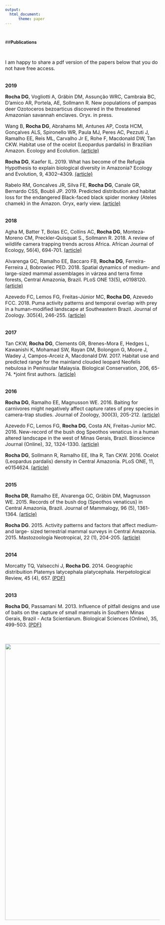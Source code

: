 ```yaml
---
output:
  html_document:
      theme: paper
---
```

<br>

##**Publications**

<br>

<font size="3">

I am happy to share a pdf version of the papers below that you do not have free access.
<br>
<br>

**2019**

**Rocha DG**, Vogliotti A, Gräbin DM, Assunção WRC, Cambraia BC, D’amico AR, Portela, AE, Sollmann R. New populations of pampas deer Ozotoceros bezoarticus discovered in the threatened Amazonian savannah enclaves. Oryx. in press.

Wang B, **Rocha DG**, Abrahams MI, Antunes AP, Costa HCM, Gonçalves ALS, Spironello WR, Paula MJ, Peres AC, Pezzuti J, Ramalho EE, Reis ML, Carvalho Jr E, Rohe F, Macdonald DW, Tan CKW. Habitat use of the ocelot (Leopardus pardalis) in Brazilian Amazon. Ecology and Ecolution. [(article)](https://onlinelibrary.wiley.com/doi/full/10.1002/ece3.5005)  

**Rocha DG**, Kaefer IL. 2019. What has become of the Refugia Hypothesis to explain biological diversity in Amazonia? Ecology and Evolution, 9, 4302–4309. [(article)](https://onlinelibrary.wiley.com/doi/full/10.1002/ece3.5051)  

Rabelo RM, Goncalves JR, Silva FE, **Rocha DG**, Canale GR, Bernardo CSS, Boubli JP. 2019. Predicted distribution and habitat loss for the endangered Black-faced black spider monkey (Ateles chamek) in the Amazon. Oryx, early view. [(article)](https://www.cambridge.org/core/journals/oryx/article/predicted-distribution-and-habitat-loss-for-the-endangered-blackfaced-black-spider-monkey-ateles-chamek-in-the-amazon/92CEC320AC2D822602B47061348E1E2C)

<br>
 **2018**

Agha M, Batter T, Bolas EC, Collins AC, **Rocha DG**, Monteza‐Moreno CM, Preckler‐Quisquat S., Sollmann R. 2018. A review of wildlife camera trapping trends across Africa. African Journal of Ecology, 56(4), 694-701. [(article)](https://onlinelibrary.wiley.com/doi/full/10.1111/aje.12565)

Alvarenga GC, Ramalho EE, Baccaro FB, **Rocha DG**, Ferreira-Ferreira J, Bobrowiec PED. 2018. Spatial dynamics of medium- and large-sized mammal assemblages in várzea and terra firme forests, Central Amazonia, Brazil. PLoS ONE 13(5), e0198120. [(article)](https://journals.plos.org/plosone/article?id=10.1371/journal.pone.0198120)

Azevedo FC, Lemos FG, Freitas-Júnior MC, **Rocha DG**, Azevedo FCC. 2018. Puma activity patterns and temporal overlap with prey in a human-modified landscape at Southeastern Brazil. Journal of Zoology. 305(4), 246-255. [(article)](https://zslpublications.onlinelibrary.wiley.com/doi/full/10.1111/jzo.12558)

<br>
 **2017**

Tan CKW, **Rocha DG**, Clements GR, Brenes-Mora E, Hedges L, Kawanishi K, Mohamad SW, Rayan DM, Bolongon G, Moore J, Wadey J, Campos-Arceiz A, Macdonald DW. 2017. Habitat use and predicted range for the mainland clouded leopard Neofelis nebulosa in Peninsular Malaysia. Biological Conservation, 206, 65-74. *joint first authors. [(article)](https://www.sciencedirect.com/science/article/pii/S0006320716305134)

<br>
<left> **2016**

**Rocha DG**, Ramalho EE, Magnusson WE. 2016. Baiting for carnivores might negatively affect capture rates of prey species in camera-trap studies. Journal of Zoology, 300(3), 205-212. [(article)](https://zslpublications.onlinelibrary.wiley.com/doi/full/10.1111/jzo.12372)

Azevedo FC, Lemos FG, **Rocha DG**, Costa AN, Freitas-Junior MC. 2016. New-record of the bush dog Speothos venaticus in a human altered landscape in the west of Minas Gerais, Brazil. Bioscience Journal (Online), 32, 1324-1330. [(article)](http://www.seer.ufu.br/index.php/biosciencejournal/article/view/33302)

**Rocha DG**, Sollmann R, Ramalho EE, Ilha R, Tan CKW. 2016. Ocelot (Leopardus pardalis) density in Central Amazonia. PLoS ONE, 11, e0154624. [(article)](https://journals.plos.org/plosone/article?id=10.1371/journal.pone.0154624)

<br>
<left> **2015**

**Rocha DR**, Ramalho EE, Alvarenga GC, Gräbin DM, Magnusson WE. 2015. Records of the bush dog (Speothos venaticus) in Central Amazonia, Brazil. Journal of Mammalogy, 96 (5), 1361-1364. [(article)](https://academic.oup.com/jmammal/article/96/6/1361/1176523)

**Rocha DG**. 2015. Activity patterns and factors that affect medium- and large- sized terrestrial mammal surveys in Central Amazonia. 2015. Mastozoología Neotropical, 22 (1), 204-205. [(article)](https://www.redalyc.org/revista.oa?id=457#)

<br>
<left> **2014**

Morcatty TQ, Valsecchi J, **Rocha DG**. 2014. Geographic distribuition Platemys latycephala platycephala. Herpetological Review, 45 (4), 657. [(PDF)](https://www.dropbox.com/s/0jsfnoliczl5xv3/HR%20Dec%202014%20ebook.pdf?dl=1)

<br>
<left> **2013**

**Rocha DG**, Passamani M. 2013. Influence of pitfall designs and use of baits on the capture of small mammals in Southern Minas Gerais, Brazil - Acta Scientiarum. Biological Sciences (Online), 35, 499-503. [(PDF)](http://www.redalyc.org/service/redalyc/downloadPdf/1871/187129138006/6)

<br>


<center>![](pics/roxo2.jpg){width=900px}